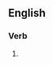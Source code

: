 ==English==

===Verb===
{{head|en|verb form}}

# {{present participle of|plasticise|lang=en|nocat=1}}
